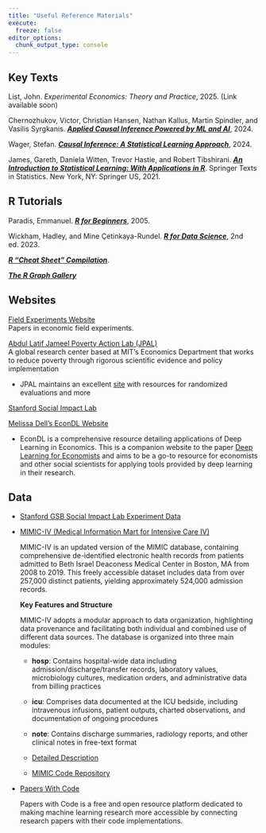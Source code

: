 ```yaml
---
title: "Useful Reference Materials"
execute: 
  freeze: false
editor_options: 
  chunk_output_type: console
---
```


## Key Texts

List, John. *Experimental Economics: Theory and Practice*, 2025. (Link available soon)

Chernozhukov, Victor, Christian Hansen, Nathan Kallus, Martin Spindler, and Vasilis Syrgkanis. [***Applied Causal Inference Powered by ML and AI***](https://causalml-book.org/), 2024.

Wager, Stefan. [***Causal Inference: A Statistical Learning Approach***](https://web.stanford.edu/~swager/causal_inf_book.pdf), 2024.

James, Gareth, Daniela Witten, Trevor Hastie, and Robert Tibshirani. [***An Introduction to Statistical Learning: With Applications in R***](https://doi.org/10.1007/978-1-0716-1418-1). Springer Texts in Statistics. New York, NY: Springer US, 2021. 

## R Tutorials

Paradis, Emmanuel. [***R for Beginners***](https://cran.r-project.org/doc/contrib/Paradis-rdebuts_en.pdf), 2005.

Wickham, Hadley, and Mine Çetinkaya-Rundel. [***R for Data Science***](https://r4ds.hadley.nz/), 2nd ed. 2023.

[***R "Cheat Sheet" Compilation***](https://www.usu.edu/math/amlc/files/r-studio-reference-sheets-compilation.pdf).

[***The R Graph Gallery***](https://r-graph-gallery.com/)

## Websites

[Field Experiments Website](http://www.fieldexperiments.com/)\
Papers in economic field experiments.

[Abdul Latif Jameel Poverty Action Lab (JPAL)](https://www.povertyactionlab.org/)\
A global research center based at MIT's Economics Department that works to reduce poverty through rigorous scientific evidence and policy implementation

-   JPAL maintains an excellent [site](https://www.povertyactionlab.org/research-resources) with resources for randomized evaluations and more

[Stanford Social Impact Lab](https://www.gsb.stanford.edu/faculty-research/labs-initiatives/sil)

[Melissa Dell's EconDL Website](https://econdl.github.io/)

-   EconDL is a comprehensive resource detailing applications of Deep Learning in Economics. This is a companion website to the paper [Deep Learning for Economists](https://www.aeaweb.org/articles?id=10.1257/jel.20241733) and aims to be a go-to resource for economists and other social scientists for applying tools provided by deep learning in their research.

## Data

-   [Stanford GSB Social Impact Lab Experiment Data](https://github.com/gsbDBI/ExperimentData)

-   [MIMIC-IV (Medical Information Mart for Intensive Care IV)](https://mimic.mit.edu/)

    MIMIC-IV is an updated version of the MIMIC database, containing comprehensive de-identified electronic health records from patients admitted to Beth Israel Deaconess Medical Center in Boston, MA from 2008 to 2019. This freely accessible dataset includes data from over 257,000 distinct patients, yielding approximately 524,000 admission records.

    **Key Features and Structure**

    MIMIC-IV adopts a modular approach to data organization, highlighting data provenance and facilitating both individual and combined use of different data sources. The database is organized into three main modules:

    -   **hosp**: Contains hospital-wide data including admission/discharge/transfer records, laboratory values, microbiology cultures, medication orders, and administrative data from billing practices

    -   **icu**: Comprises data documented at the ICU bedside, including intravenous infusions, patient outputs, charted observations, and documentation of ongoing procedures

    -   **note**: Contains discharge summaries, radiology reports, and other clinical notes in free-text format

    -   [Detailed Description](https://www.nature.com/articles/s41597-022-01899-x)

    -   [MIMIC Code Repository](https://github.com/MIT-LCP/mimic-code)

-   [Papers With Code](https://paperswithcode.com/datasets)

    Papers with Code is a free and open resource platform dedicated to making machine learning research more accessible by connecting research papers with their code implementations.

